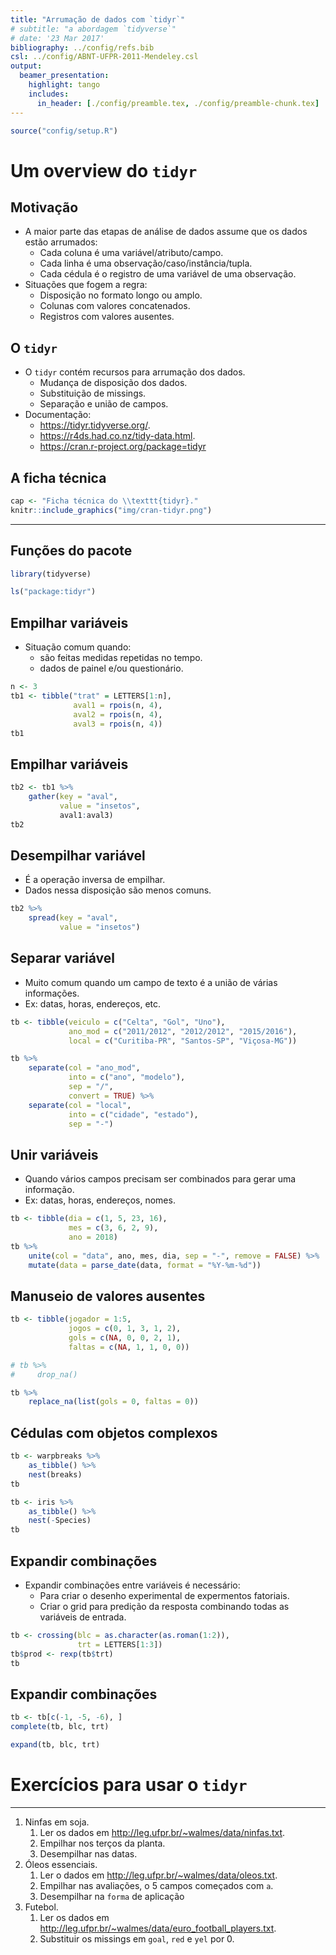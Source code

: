 ```yaml
---
title: "Arrumação de dados com `tidyr`"
# subtitle: "a abordagem `tidyverse`"
# date: '23 Mar 2017'
bibliography: ../config/refs.bib
csl: ../config/ABNT-UFPR-2011-Mendeley.csl
output:
  beamer_presentation:
    highlight: tango
    includes:
      in_header: [./config/preamble.tex, ./config/preamble-chunk.tex]
---
```


```r
source("config/setup.R")
```

# Um overview do `tidyr`

## Motivação

  * A maior parte das etapas de análise de dados assume que os dados
    estão arrumados:
    * Cada coluna é uma variável/atributo/campo.
    * Cada linha é uma observação/caso/instância/tupla.
    * Cada cédula é o registro de uma variável de uma observação.
  * Situações que fogem a regra:
    * Disposição no formato longo ou amplo.
    * Colunas com valores concatenados.
    * Registros com valores ausentes.

## O `tidyr`

  * O `tidyr` contém recursos para arrumação dos dados.
    * Mudança de disposição dos dados.
    * Substituição de missings.
    * Separação e união de campos.
  * Documentação:
    * <https://tidyr.tidyverse.org/>.
    * <https://r4ds.had.co.nz/tidy-data.html>.
    * <https://cran.r-project.org/package=tidyr>

## A ficha técnica

```r
cap <- "Ficha técnica do \\texttt{tidyr}."
knitr::include_graphics("img/cran-tidyr.png")
```

---

\vspace{-1.5em}
\begin{figure}
\includegraphics[page=2, width=11cm]{img/data-import.pdf}
\caption{Cartão de referência arrumação de dados com \texttt{tidyr}.}
\end{figure}

## Funções do pacote

```r
library(tidyverse)

ls("package:tidyr")
```

## Empilhar variáveis

  * Situação comum quando:
    * são feitas medidas repetidas no tempo.
    * dados de painel e/ou questionário.

```r
n <- 3
tb1 <- tibble("trat" = LETTERS[1:n],
              aval1 = rpois(n, 4),
              aval2 = rpois(n, 4),
              aval3 = rpois(n, 4))
tb1
```

## Empilhar variáveis

```r

tb2 <- tb1 %>%
    gather(key = "aval",
           value = "insetos",
           aval1:aval3)
tb2
```

## Desempilhar variável

  * É a operação inversa de empilhar.
  * Dados nessa disposição são menos comuns.

```r
tb2 %>%
    spread(key = "aval",
           value = "insetos")
```

## Separar variável

  * Muito comum quando um campo de texto é a união de várias
    informações.
  * Ex: datas, horas, endereços, etc.

```r
tb <- tibble(veiculo = c("Celta", "Gol", "Uno"),
             ano_mod = c("2011/2012", "2012/2012", "2015/2016"),
             local = c("Curitiba-PR", "Santos-SP", "Viçosa-MG"))

tb %>%
    separate(col = "ano_mod",
             into = c("ano", "modelo"),
             sep = "/",
             convert = TRUE) %>%
    separate(col = "local",
             into = c("cidade", "estado"),
             sep = "-")
```

## Unir variáveis

  * Quando vários campos precisam ser combinados para gerar uma
    informação.
  * Ex: datas, horas, endereços, nomes.

```r
tb <- tibble(dia = c(1, 5, 23, 16),
             mes = c(3, 6, 2, 9),
             ano = 2018)
tb %>%
    unite(col = "data", ano, mes, dia, sep = "-", remove = FALSE) %>%
    mutate(data = parse_date(data, format = "%Y-%m-%d"))
```

## Manuseio de valores ausentes

```r
tb <- tibble(jogador = 1:5,
             jogos = c(0, 1, 3, 1, 2),
             gols = c(NA, 0, 0, 2, 1),
             faltas = c(NA, 1, 1, 0, 0))

# tb %>%
#     drop_na()

tb %>%
    replace_na(list(gols = 0, faltas = 0))
```

## Cédulas com objetos complexos

```r
tb <- warpbreaks %>%
    as_tibble() %>%
    nest(breaks)
tb

tb <- iris %>%
    as_tibble() %>%
    nest(-Species)
tb
```

## Expandir combinações

  * Expandir combinações entre variáveis é necessário:
    * Para criar o desenho experimental de expermentos fatoriais.
    * Criar o grid para predição da resposta combinando todas as
      variáveis de entrada.

```r
tb <- crossing(blc = as.character(as.roman(1:2)),
               trt = LETTERS[1:3])
tb$prod <- rexp(tb$trt)
tb
```

## Expandir combinações

```r
tb <- tb[c(-1, -5, -6), ]
complete(tb, blc, trt)

expand(tb, blc, trt)
```

# Exercícios para usar o `tidyr`

---

  1. Ninfas em soja.
     1. Ler os dados em <http://leg.ufpr.br/~walmes/data/ninfas.txt>.
     2. Empilhar nos terços da planta.
     3. Desempilhar nas datas.
  2. Óleos essenciais.
     1. Ler o dados em <http://leg.ufpr.br/~walmes/data/oleos.txt>.
     2. Empilhar nas avaliações, o 5 campos começados com `a`.
     3. Desempilhar na `forma` de aplicação
  3. Futebol.
     1. Ler os dados em <http://leg.ufpr.br/~walmes/data/euro_football_players.txt>.
     2. Substituir os missings em `goal`, `red` e `yel` por 0.

<!-- ## Referências -->
